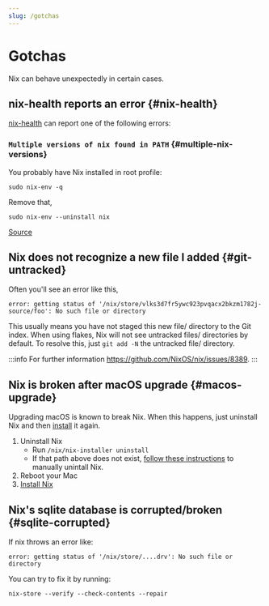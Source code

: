 ```yaml
---
slug: /gotchas
---
```


# Gotchas

Nix can behave unexpectedly in certain cases.

## nix-health reports an error {#nix-health}

[nix-health] can report one of the following errors:

[nix-health]: https://github.com/srid/nix-health

### `Multiple versions of nix found in PATH` {#multiple-nix-versions}

You probably have Nix installed in root profile:

```
sudo nix-env -q
```

Remove that,

```
sudo nix-env --uninstall nix
```

[Source](https://discourse.nixos.org/t/fail-multiple-versions-of-nix-found-in-path/19890/4?u=srid)

## Nix does not recognize a new file I added {#git-untracked}

Often you'll see an error like this,

```
error: getting status of '/nix/store/vlks3d7fr5ywc923pvqacx2bkzm1782j-source/foo': No such file or directory
```

This usually means you have not staged this new file/ directory to the Git
index. When using flakes, Nix will not see untracked files/ directories by default. To resolve this, just `git add -N` the untracked file/ directory.

:::info For further information
https://github.com/NixOS/nix/issues/8389. 
:::

## Nix is broken after macOS upgrade {#macos-upgrade}

Upgrading macOS is known to break Nix. When this happens, just uninstall Nix and then [install](/install) it again.

1. Uninstall Nix
    - Run `/nix/nix-installer uninstall`
    - If that path above does not exist, [follow these instructions](https://iohk.zendesk.com/hc/en-us/articles/4415830650265-Uninstall-nix-on-MacOS) to manually unintall Nix.
1. Reboot your Mac
1. [Install Nix](/install)

## Nix's sqlite database is corrupted/broken {#sqlite-corrupted}

If nix throws an error like:

```
error: getting status of '/nix/store/....drv': No such file or directory
```

You can try to fix it by running:

```
nix-store --verify --check-contents --repair
```
